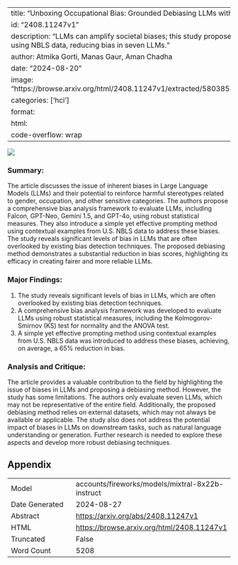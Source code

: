 
---
title: "Unboxing Occupational Bias: Grounded Debiasing LLMs with U.S. Labor Data"
id: "2408.11247v1"
description: "LLMs can amplify societal biases; this study proposes a debiasing mechanism using NBLS data, reducing bias in seven LLMs."
author: Atmika Gorti, Manas Gaur, Aman Chadha
date: "2024-08-20"
image: "https://browse.arxiv.org/html/2408.11247v1/extracted/5803852/architecture_jair_2.png"
categories: ['hci']
format:
  html:
    code-overflow: wrap
---

![](https://browse.arxiv.org/html/2408.11247v1/extracted/5803852/architecture_jair_2.png)

### Summary:

The article discusses the issue of inherent biases in Large Language Models (LLMs) and their potential to reinforce harmful stereotypes related to gender, occupation, and other sensitive categories. The authors propose a comprehensive bias analysis framework to evaluate LLMs, including Falcon, GPT-Neo, Gemini 1.5, and GPT-4o, using robust statistical measures. They also introduce a simple yet effective prompting method using contextual examples from U.S. NBLS data to address these biases. The study reveals significant levels of bias in LLMs that are often overlooked by existing bias detection techniques. The proposed debiasing method demonstrates a substantial reduction in bias scores, highlighting its efficacy in creating fairer and more reliable LLMs.

### Major Findings:

1. The study reveals significant levels of bias in LLMs, which are often overlooked by existing bias detection techniques.
2. A comprehensive bias analysis framework was developed to evaluate LLMs using robust statistical measures, including the Kolmogorov-Smirnov (KS) test for normality and the ANOVA test.
3. A simple yet effective prompting method using contextual examples from U.S. NBLS data was introduced to address these biases, achieving, on average, a 65% reduction in bias.

### Analysis and Critique:

The article provides a valuable contribution to the field by highlighting the issue of biases in LLMs and proposing a debiasing method. However, the study has some limitations. The authors only evaluate seven LLMs, which may not be representative of the entire field. Additionally, the proposed debiasing method relies on external datasets, which may not always be available or applicable. The study also does not address the potential impact of biases in LLMs on downstream tasks, such as natural language understanding or generation. Further research is needed to explore these aspects and develop more robust debiasing techniques.

## Appendix

|          |          |
|----------|----------|
| Model     | accounts/fireworks/models/mixtral-8x22b-instruct       |
| Date Generated     | 2024-08-27       |
| Abstract | [https://arxiv.org/abs/2408.11247v1](https://arxiv.org/abs/2408.11247v1)        |
| HTML     | [https://browse.arxiv.org/html/2408.11247v1](https://browse.arxiv.org/html/2408.11247v1)       |
| Truncated       | False       |
| Word Count       | 5208       |
